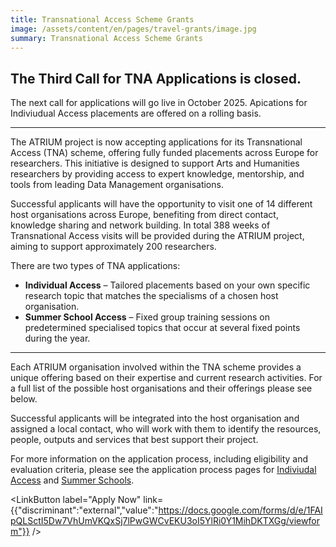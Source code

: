 ```yaml
---
title: Transnational Access Scheme Grants
image: /assets/content/en/pages/travel-grants/image.jpg
summary: Transnational Access Scheme Grants
---
```

## The Third Call for TNA Applications is closed.

The next call for applications will go live in October 2025. Apications for Indiviudual Access placements are offered on a rolling basis.

---

The ATRIUM project is now accepting applications for its Transnational Access (TNA) scheme, offering fully funded placements across Europe for researchers. This initiative is designed to support Arts and Humanities researchers by providing access to expert knowledge, mentorship, and tools from leading Data Management organisations.

Successful applicants will have the opportunity to visit one of 14 different host organisations across Europe, benefiting from direct contact, knowledge sharing and network building. In total 388 weeks of Transnational Access visits will be provided during the ATRIUM project, aiming to support approximately 200 researchers.

There are two types of TNA applications:

* **Individual Access** – Tailored placements based on your own specific research topic that matches the specialisms of a chosen host organisation.
* **Summer School Access** – Fixed group training sessions on predetermined specialised topics that occur at several fixed points during the year.

<Grid layout="two-columns" alignment="stretch">
  <GridItem alignment="stretch">
    <LinkButton label="More about Individual Access" link={{"discriminant":"pages","value":"tna-individual-access"}} />
  </GridItem>

  <GridItem alignment="stretch">
    <LinkButton label="More about Summer Schools" link={{"discriminant":"pages","value":"tna-summer-schools"}} />
  </GridItem>
</Grid>

---

Each ATRIUM organisation involved within the TNA scheme provides a unique offering based on their expertise and current research activities. For a full list of the possible host organisations and their offerings please see below.

Successful applicants will be integrated into the host organisation and assigned a local contact, who will work with them to identify the resources, people, outputs and services that best support their project.

For more information on the application process, including eligibility and evaluation criteria, please see the application process pages for [Indiviudal Access](https://atrium-research.eu/transnational-access-scheme-application-process-indiviudal-access) and [Summer Schools](https://atrium-research.eu/transnational-access-scheme-application-process-summer-schools).&#x20;

<LinkButton label="Apply Now" link={{"discriminant":"external","value":"https://docs.google.com/forms/d/e/1FAIpQLSctI5Dw7VhUmVKQxSj7lPwGWCvEKU3oI5YlRi0Y1MihDKTXGg/viewform"}} />
